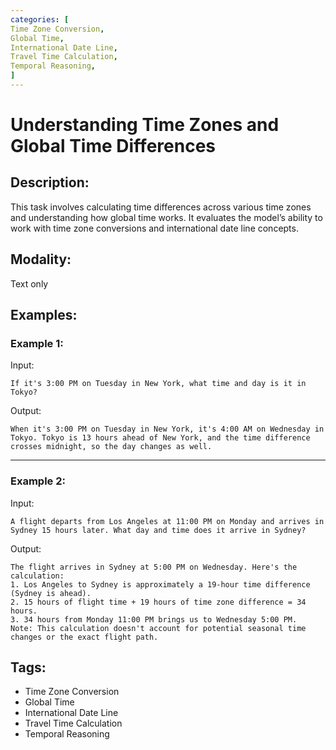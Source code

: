 ```yaml
---
categories: [
Time Zone Conversion,
Global Time,
International Date Line,
Travel Time Calculation,
Temporal Reasoning,
]
---
```


# Understanding Time Zones and Global Time Differences

## Description:
This task involves calculating time differences across various time zones and understanding how global time works. It evaluates the model's ability to work with time zone conversions and international date line concepts.

## Modality:
Text only

## Examples:

### Example 1:

Input:

```
If it's 3:00 PM on Tuesday in New York, what time and day is it in Tokyo?
```

Output:

```
When it's 3:00 PM on Tuesday in New York, it's 4:00 AM on Wednesday in Tokyo. Tokyo is 13 hours ahead of New York, and the time difference crosses midnight, so the day changes as well.
```

---

### Example 2:

Input:

```
A flight departs from Los Angeles at 11:00 PM on Monday and arrives in Sydney 15 hours later. What day and time does it arrive in Sydney?
```

Output:

```
The flight arrives in Sydney at 5:00 PM on Wednesday. Here's the calculation:
1. Los Angeles to Sydney is approximately a 19-hour time difference (Sydney is ahead).
2. 15 hours of flight time + 19 hours of time zone difference = 34 hours.
3. 34 hours from Monday 11:00 PM brings us to Wednesday 5:00 PM.
Note: This calculation doesn't account for potential seasonal time changes or the exact flight path.
```

## Tags:
- Time Zone Conversion
- Global Time
- International Date Line
- Travel Time Calculation
- Temporal Reasoning